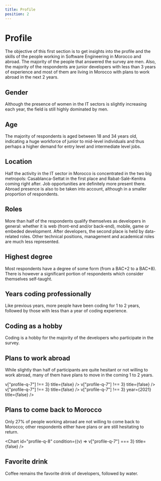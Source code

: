 ```yaml
---
title: Profile
position: 2
---
```


# Profile

The objective of this first section is to get insights into the profile and the skills of the people working in Software Engineering in Morocco and abroad. The majority of the people that answered the survey are men. Also, the majority of the respondents are junior developers with less than 3 years of experience and most of them are living in Morocco with plans to work abroad in the next 2 years.

## Gender

Although the presence of women in the IT sectors is slightly increasing each year, the field is still highly dominated by men.

<Chart id="profile-q-0" pie title={false} />

## Age

The majority of respondents is aged between 18 and 34 years old, indicating a huge workforce of junior to mid-level individuals and thus perhaps a higher demand for entry level and intermediate level jobs.

<Chart id="profile-q-1" title={false} />

## Location

Half the activity in the IT sector in Morocco is concentrated in the two big metropols: Casablanca-Settat in the first place and Rabat-Salé-Kenitra coming right after. Job opportunities are definitely more present there. 
Abroad presence is also to be taken into account, although in a smaller proportion of respondents.

<Chart id="profile-q-2" title={false} />

## Roles

More than half of the respondents qualify themselves as developers in general: whether it is web (front-end and/or back-end), mobile, game or embeded development.
After developers, the second place is held by data-related roles.
Other technical positions, management and academical roles are much less represented.

<Chart id="profile-q-3" title={false} />

## Highest degree

Most respondents have a degree of some form (from a BAC+2 to a BAC+8).
There is however a significant portion of respondents which consider themselves self-taught.

<Chart id="profile-q-4" pie title={false} />

## Years coding professionally

Like previous years, more people have been coding for 1 to 2 years, followed by those with less than a year of coding experience.

<Chart id="profile-q-5" title={false} />

## Coding as a hobby

Coding is a hobby for the majority of the developers who participate in the survey.

<Chart id="profile-q-6" title={false} />

## Plans to work abroad

While slightly than half of participants are quite hesitant or not willing to work abroad, many of them have plans to move in the coming 1 to 2 years.

<Tabs>
  <TabItem title="2024">
    <Chart
      id="profile-q-7"
      year={2024}
      condition={(v) => v["profile-q-7"] !== 3}
      title={false}
    />
  </TabItem>
  <TabItem title="2023">
    <Chart
      id="profile-q-7"
      year={2023}
      condition={(v) => v["profile-q-7"] !== 3}
      title={false}
    />
  </TabItem>
  <TabItem title="2022">
    <Chart
      id="profile-q-7"
      year={2022}
      condition={(v) => v["profile-q-7"] !== 3}
      title={false}
    />
  </TabItem>
  <TabItem title="2021">
    <Chart
      id="profile-q-7"
      condition={(v) => v["profile-q-7"] !== 3}
      year={2021}
      title={false}
    />
  </TabItem>
</Tabs>

## Plans to come back to Morocco

Only 27% of people working abroad are not willing to come back to Morocco; other respondents either have plans or are still hesitating to return.

<Chart
  id="profile-q-8"
  condition={(v) => v["profile-q-7"] === 3}
  title={false}
/>

## Favorite drink

Coffee remains the favorite drink of developers, followed by water.

<Chart id="profile-q-9" title={false} />
